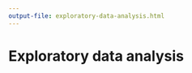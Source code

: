 ```yaml
---
output-file: exploratory-data-analysis.html
---
```


# Exploratory data analysis {#sec-exploratory-data-analysis}




